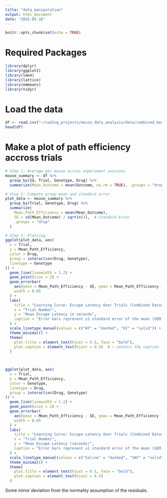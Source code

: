 ```yaml
---
title: "data_manipulation"
output: html_document
date: "2025-05-16"
---
```


```r
knitr::opts_chunk$set(echo = TRUE)
```

# Required Packages

```r
library(dplyr)
library(ggplot2)
library(lme4)
library(lattice)
library(emmeans)
library(tidyr)
```

# Load the data

```r
df <- read.csv("~/coding_projects/mouse_data_analysis/data/combined_mouse_data_escape_latency.csv")
head(df)
```

# Make a plot of path efficiency accross trials

```r
# Step 1: Average per mouse across experiment sessions
mouse_summary <- df %>%
  group_by(Id, Trial, Genotype, Drug) %>%
  summarize(Mean_Outcome = mean(Outcome, na.rm = TRUE), .groups = "drop")

# Step 2: Compute group mean and standard error
plot_data <- mouse_summary %>%
  group_by(Trial, Genotype, Drug) %>%
  summarize(
    Mean_Path_Efficiency = mean(Mean_Outcome),
    SE = sd(Mean_Outcome) / sqrt(n()),  # Standard Error
    .groups = "drop"
  )

# Step 3: Plotting
ggplot(plot_data, aes(
  x = Trial,
  y = Mean_Path_Efficiency,
  color = Drug,
  group = interaction(Drug, Genotype),
  linetype = Genotype
)) +
  geom_line(linewidth = 1.2) +
  geom_point(size = 2) + 
  geom_errorbar(
    aes(ymin = Mean_Path_Efficiency - SE, ymax = Mean_Path_Efficiency + SE),
    width = 0.05
  ) +
  labs(
    title = "Learning Curve: Escape Latency Over Trials (Combined Dataset)",
    x = "Trial Number",
    y = "Mean Escape Latency in seconds",
    caption = "Error bars represent ±1 standard error of the mean (SEM) across mice."
  ) +
  scale_linetype_manual(values = c("WT" = "dashed", "KI" = "solid")) +
  theme_minimal() +
  theme(
    plot.title = element_text(hjust = 0.5, face = "bold"),
    plot.caption = element_text(hjust = 0.5)  # ← centers the caption
  )

  

```




```r
ggplot(plot_data, aes(
  x = Trial,
  y = Mean_Path_Efficiency,
  color = Genotype,
  linetype = Drug,
  group = interaction(Drug, Genotype)
)) +
  geom_line(linewidth = 1.2) +
  geom_point(size = 2) + 
  geom_errorbar(
    aes(ymin = Mean_Path_Efficiency - SE, ymax = Mean_Path_Efficiency + SE),
    width = 0.05
  ) +
  labs(
    title = "Learning Curve: Escape Latency Over Trials (Combined Dataset)",
    x = "Trial Number",
    y = "Mean Escape Latency (seconds)",
    caption = "Error bars represent ±1 standard error of the mean (SEM) across mice."
  ) +
  scale_linetype_manual(values = c("Saline" = "dashed", "SKF" = "solid")) +
  theme_minimal() +
  theme(
    plot.title = element_text(hjust = 0.5, face = "bold"),
    plot.caption = element_text(hjust = 0.5)
  )
```




Some minor deviation from the normality assumption of the residuals. 
